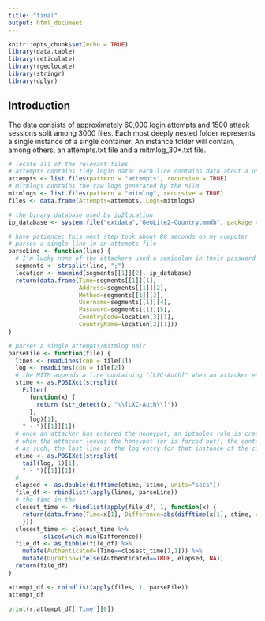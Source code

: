 ```yaml
---
title: "final"
output: html_document
---
```


```r
knitr::opts_chunk$set(echo = TRUE)
library(data.table)
library(reticulate)
library(rgeolocate)
library(stringr)
library(dplyr)
```

## Introduction
The data consists of approximately 60,000 login attempts and 1500 attack sessions split among 3000 files.
Each most deeply nested folder represents a single instance of a single container. An instance folder will contain, among others, an attempts.txt file and a mitmlog_30*.txt file.
```r

# locate all of the relevant files
# attempts contains tidy login data: each line contains data about a unique login attempt
attempts <- list.files(pattern = "attempts", recursive = TRUE)
# mitmlogs contains the raw logs generated by the MITM
mitmlogs <- list.files(pattern = "mitmlog", recursive = TRUE)
files <- data.frame(Attempts=attempts, Logs=mitmlogs)

# the binary database used by ip2location
ip_database <- system.file("extdata","GeoLite2-Country.mmdb", package = "rgeolocate")

# have patience: this next step took about 88 seconds on my computer
# parses a single line in an attempts file
parseLine <- function(line) {
  # I'm lucky none of the attackers used a semicolon in their password guess; this could've been irritating
  segments <- strsplit(line, ";")
  location <- maxmind(segments[[1]][2], ip_database)
  return(data.frame(Time=segments[[1]][1],
                    Address=segments[[1]][2],
                    Method=segments[[1]][3],
                    Username=segments[[1]][4],
                    Password=segments[[1]][5],
                    CountryCode=location[3][1],
                    CountryName=location[2][1]))
}

# parses a single attempts/mitmlog pair
parseFile <- function(file) {
  lines <- readLines(con = file[1])
  log <- readLines(con = file[2])
  # the MITM appends a line containing "[LXC-Auth]" when an attacker enters the container; there will be one such line per file
  stime <- as.POSIXct(strsplit(
    Filter(
      function(x) {
        return (str_detect(x, "\\[LXC-Auth\\]"))
      },
      log)[1],
    " - ")[[1]][1])
  # once an attacker has entered the honeypot, an iptables rule is created to block any other connection attempts
  # when the attacker leaves the honeypot (or is forced out), the container is shut down, destroyed, and rebuilt from scratch
  # as such, the last line in the log entry for that instance of the container is the point at which the attacker was last active
  etime <- as.POSIXct(strsplit(
    tail(log, 1)[1],
    " - ")[[1]][1])
  # 
  elapsed <- as.double(difftime(etime, stime, units="secs"))
  file_df <- rbindlist(lapply(lines, parseLine))
  # the time in the 
  closest_time <- rbindlist(apply(file_df, 1, function(x) {
    return(data.frame(Time=x[1], Difference=abs(difftime(x[1], stime, units="secs"))))
    }))
  closest_time <- closest_time %>%
          slice(which.min(Difference))
  file_df <- as_tibble(file_df) %>%
    mutate(Authenticated=(Time==closest_time[1,1])) %>%
    mutate(Duration=ifelse(Authenticated==TRUE, elapsed, NA))
  return(file_df)
}

attempt_df <- rbindlist(apply(files, 1, parseFile))
attempt_df
```

```python
print(r.attempt_df['Time'][0])
```

